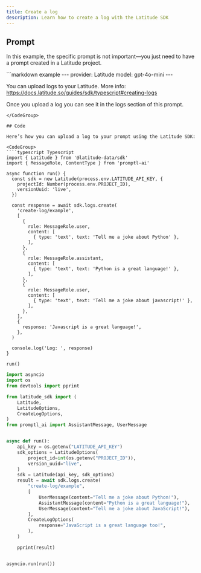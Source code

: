 ```yaml
---
title: Create a log
description: Learn how to create a log with the Latitude SDK
---
```


## Prompt

In this example, the specific prompt is not important—you just need to have a prompt created in a Latitude project.

<CodeGroup>
```markdown example
---
provider: Latitude
model: gpt-4o-mini
---

You can upload logs to your Latitude.
More info: https://docs.latitude.so/guides/sdk/typescript#creating-logs

Once you upload a log you can see it in the logs section of this prompt.
```
</CodeGroup>

## Code

Here’s how you can upload a log to your prompt using the Latitude SDK:

<CodeGroup>
````typescript Typescript
import { Latitude } from '@latitude-data/sdk'
import { MessageRole, ContentType } from 'promptl-ai'

async function run() {
  const sdk = new Latitude(process.env.LATITUDE_API_KEY, {
    projectId: Number(process.env.PROJECT_ID),
    versionUuid: 'live',
  })

  const response = await sdk.logs.create(
    'create-log/example',
    [
      {
        role: MessageRole.user,
        content: [
          { type: 'text', text: 'Tell me a joke about Python' },
        ],
      },
      {
        role: MessageRole.assistant,
        content: [
          { type: 'text', text: 'Python is a great language!' },
        ],
      },
      {
        role: MessageRole.user,
        content: [
          { type: 'text', text: 'Tell me a joke about javascript!' },
        ],
      },
    ],
    {
      response: 'Javascript is a great language!',
    },
  )

  console.log('Log: ', response)
}

run()
````
````python Python
import asyncio
import os
from devtools import pprint

from latitude_sdk import (
    Latitude,
    LatitudeOptions,
    CreateLogOptions,
)
from promptl_ai import AssistantMessage, UserMessage


async def run():
    api_key = os.getenv("LATITUDE_API_KEY")
    sdk_options = LatitudeOptions(
        project_id=int(os.getenv("PROJECT_ID")),
        version_uuid="live",
    )
    sdk = Latitude(api_key, sdk_options)
    result = await sdk.logs.create(
        "create-log/example",
        [
            UserMessage(content="Tell me a joke about Python!"),
            AssistantMessage(content="Python is a great language!"),
            UserMessage(content="Tell me a joke about JavaScript!"),
        ],
        CreateLogOptions(
            response="JavaScript is a great language too!",
        ),
    )

    pprint(result)


asyncio.run(run())
````
</CodeGroup>
